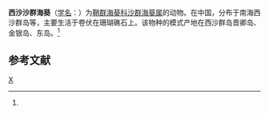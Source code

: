 {{Speciesbox 
| taxon = Palythoa xishaensis
| authority =  (Pei, 1998)<ref name='id9854'>{{cite web| url =http://www.bioinfo.cn/db05/BjdwSpecies.php?action=view&id=9854| title =西沙沙群海葵| work =《中国动物物种编目数据库》| publisher =中国科学院微生物研究所| author =中国科学院动物研究所| accessdate =2009-04-16| deadurl =yes| archiveurl =https://web.archive.org/web/20160305044811/http://www.bioinfo.cn/db05/BjdwSpecies.php?action=view&id=9854| archivedate =2016-03-05| df =}}</ref>
}}

'''西沙沙群海葵'''（[[学名|学名]]：{{lang|la|''Palythoa xishaensis''}}）为[[鞘群海葵科|鞘群海葵科]][[沙群海葵属|沙群海葵属]]的动物。在中国，分布于南海西沙群岛等，主要生活于卷伏在珊瑚礁石上。该物种的模式产地在西沙群岛晋卿岛、金银岛、东岛。<ref name='id9854'/>

== 参考文献 ==
{{reflist}}

{{Wikispecies|Palythoa xishaensis}}
{{Taxonbar|from=Q3950939}}

[[Category:沙群海葵属|X]]


{{Cnidarian-stub}}